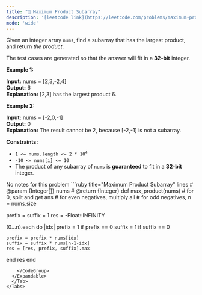 ```yaml
---
title: "🧀 Maximum Product Subarray"
description: '[leetcode link](https://leetcode.com/problems/maximum-product-subarray/description/)'
mode: 'wide'
---
```

<Tabs>
  <Tab title="Question" icon="circle-question" iconType="regular">
    <Card>
      <p>Given an integer array <code>nums</code>, find a <span data-keyword="subarray-nonempty">subarray</span> that has the largest product, and return <em>the product</em>.</p>  <p>The test cases are generated so that the answer will fit in a <strong>32-bit</strong> integer.</p>   <p><strong class="example">Example 1:</strong></p>   <strong>Input:</strong> nums = [2,3,-2,4] <br/> <strong>Output:</strong> 6 <br/> <strong>Explanation:</strong> [2,3] has the largest product 6.   <p><strong class="example">Example 2:</strong></p>   <strong>Input:</strong> nums = [-2,0,-1] <br/> <strong>Output:</strong> 0 <br/> <strong>Explanation:</strong> The result cannot be 2, because [-2,-1] is not a subarray.    <p><strong>Constraints:</strong></p>  <ul>  <li><code>1 &lt;= nums.length &lt;= 2 * 10<sup>4</sup></code></li>  <li><code>-10 &lt;= nums[i] &lt;= 10</code></li>  <li>The product of any subarray of <code>nums</code> is <strong>guaranteed</strong> to fit in a <strong>32-bit</strong> integer.</li> </ul> 
    </Card>
  </Tab>
  <Tab title="Solution" icon="lightbulb" iconType="regular" >
    <Card>
      No notes for this problem
</Card>
  <Expandable title="code">
    <CodeGroup dropdown>
```ruby title="Maximum Product Subarray" lines
# @param {Integer[]} nums
# @return {Integer}
def max_product(nums)
  # for 0, split and get ans
  # for even negatives, multiply all
  # for odd negatives,
  n = nums.size

  prefix = suffix = 1
  res = -Float::INFINITY

  (0...n).each do |idx|
    prefix = 1 if prefix == 0
    suffix = 1 if suffix == 0

    prefix = prefix * nums[idx]
    suffix = suffix * nums[n-1-idx]
    res = [res, prefix, suffix].max
  end
  res
end
```
    </CodeGroup>
  </Expandable>
  </Tab>
</Tabs>
